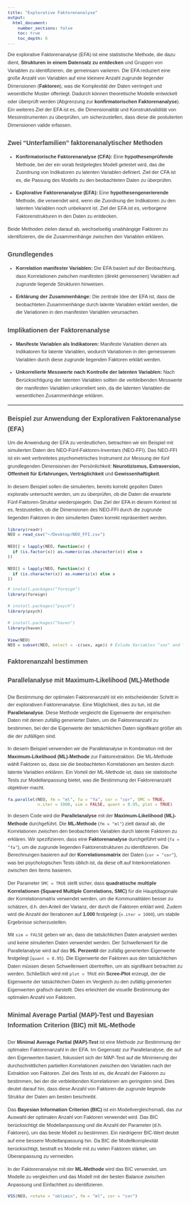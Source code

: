```yaml
---
title: "Explorative Faktorenanalyse"
output: 
  html_document:
    number_sections: false
    toc: true
    toc_depth: 6
---
```


<style>
body {
  font-family: Arial, sans-serif;
  font-size: 11px;  
  line-height: 1.6;
  margin: 20px;
  color: #333;
}

h1.title {
  font-size: 20px;  
  color: #444;
  font-weight: bold;
}

h1, h2, h3 {
  font-size: 14px;  
  color: #444;
  font-weight: bold;
}

h4, h5, h6, h7, h8 {
  font-size: 14px;  
  color: #444;
  font-weight: bold;
}

a {
  color: #0066cc;
  text-decoration: none;
}

a:hover {
  text-decoration: underline;
}
</style>

Die explorative Faktorenanalyse (EFA) ist eine statistische Methode, die dazu dient, **Strukturen in einem Datensatz zu entdecken** und Gruppen von Variablen zu identifizieren, die gemeinsam variieren. Die EFA reduziert eine große Anzahl von Variablen auf eine kleinere Anzahl zugrunde liegender Dimensionen (**Faktoren**), was die Komplexität der Daten verringert und wesentliche Muster offenlegt. Dadurch können theoretische Modelle entwickelt oder überprüft werden (Abgrenzung zur **konfirmatorischen Faktorenanalyse**). Ein weiteres Ziel der EFA ist es, die Dimensionalität und Konstruktvalidität von Messinstrumenten zu überprüfen, um sicherzustellen, dass diese die postulierten Dimensionen valide erfassen.

## Zwei "Unterfamilien" faktorenanalytischer Methoden

- **Konfirmatorische Faktorenanalyse (CFA):** Eine **hypothesenprüfende** Methode, bei der ein vorab festgelegtes Modell getestet wird, das die Zuordnung von Indikatoren zu latenten Variablen definiert. Ziel der CFA ist es, die Passung des Modells zu den beobachteten Daten zu überprüfen.

- **Explorative Faktorenanalyse (EFA):** Eine **hypothesengenerierende** Methode, die verwendet wird, wenn die Zuordnung der Indikatoren zu den latenten Variablen noch unbekannt ist. Ziel der EFA ist es, verborgene Faktorenstrukturen in den Daten zu entdecken.

Beide Methoden zielen darauf ab, wechselseitig unabhängige Faktoren zu identifizieren, die die Zusammenhänge zwischen den Variablen erklären.

## Grundlegendes

- **Korrelation manifester Variablen:** Die EFA basiert auf der Beobachtung, dass Korrelationen zwischen manifesten (direkt gemessenen) Variablen auf zugrunde liegende Strukturen hinweisen.

- **Erklärung der Zusammenhänge:** Die zentrale Idee der EFA ist, dass die beobachteten Zusammenhänge durch latente Variablen erklärt werden, die die Variationen in den manifesten Variablen verursachen.

## Implikationen der Faktorenanalyse

- **Manifeste Variablen als Indikatoren:** Manifeste Variablen dienen als Indikatoren für latente Variablen, wodurch Variationen in den gemessenen Variablen durch diese zugrunde liegenden Faktoren erklärt werden.

- **Unkorrelierte Messwerte nach Kontrolle der latenten Variablen:** Nach Berücksichtigung der latenten Variablen sollten die verbleibenden Messwerte der manifesten Variablen unkorreliert sein, da die latenten Variablen die wesentlichen Zusammenhänge erklären.

---

## Beispiel zur Anwendung der Explorativen Faktorenanalyse (EFA)

Um die Anwendung der EFA zu verdeutlichen, betrachten wir ein Beispiel mit simulierten Daten des NEO-Fünf-Faktoren-Inventars (NEO-FFI). Das NEO-FFI ist ein weit verbreitetes psychometrisches Instrument zur Messung der fünf grundlegenden Dimensionen der Persönlichkeit: **Neurotizismus, Extraversion, Offenheit für Erfahrungen, Verträglichkeit** und **Gewissenhaftigkeit**.

In diesem Beispiel sollen die simulierten, bereits korrekt gepolten Daten explorativ untersucht werden, um zu überprüfen, ob die Daten die erwartete Fünf-Faktoren-Struktur wiederspiegeln. Das Ziel der EFA in diesem Kontext ist es, festzustellen, ob die Dimensionen des NEO-FFI durch die zugrunde liegenden Faktoren in den simulierten Daten korrekt repräsentiert werden.

```r

library(readr)
NEO = read_csv("~/Desktop/NEO_FFI.csv")

NEO[] = lapply(NEO, function(x) {
  if (is.factor(x)) as.numeric(as.character(x)) else x
})

NEO[] = lapply(NEO, function(x) {
  if (is.character(x)) as.numeric(x) else x
})

```


```r

# install.packages("foreign")
library(foreign)

# install.packages("psych") 
library(psych)

# install.packages("haven")
library(haven)

View(NEO)
NEO = subset(NEO, select = -c(sex, age)) # Exlude Variables "sex" and "age" to use whole dataset for analysis

```

### Faktorenanzahl bestimmen
#### Parallelanalyse mit Maximum-Likelihood (ML)-Methode

Die Bestimmung der optimalen Faktorenanzahl ist ein entscheidender Schritt in der explorativen Faktorenanalyse. Eine Möglichkeit, dies zu tun, ist die **Parallelanalyse**. Diese Methode vergleicht die Eigenwerte der empirischen Daten mit denen zufällig generierter Daten, um die Faktorenanzahl zu bestimmen, bei der die Eigenwerte der tatsächlichen Daten signifikant größer als die der zufälligen sind.

In diesem Beispiel verwenden wir die Parallelanalyse in Kombination mit der **Maximum-Likelihood (ML)-Methode** zur Faktorextraktion. Die ML-Methode wählt Faktoren so, dass sie die beobachteten Korrelationen am besten durch latente Variablen erklären. Ein Vorteil der ML-Methode ist, dass sie statistische Tests zur Modellanpassung bietet, was die Bestimmung der Faktorenanzahl objektiver macht.

```r

fa.parallel(NEO, fm = "ml", fa = "fa", cor = "cor", SMC = TRUE, 
            n.iter = 1000, sim = FALSE, quant = 0.95, plot = TRUE)

```

In diesem Code wird die **Parallelanalyse** mit der **Maximum-Likelihood (ML)-Methode** durchgeführt. Die **ML-Methode** (`fm = "ml"`) zielt darauf ab, die Korrelationen zwischen den beobachteten Variablen durch latente Faktoren zu erklären. Wir spezifizieren, dass eine **Faktorenanalyse** durchgeführt wird (`fa = "fa"`), um die zugrunde liegenden Faktorenstrukturen zu identifizieren. Die Berechnungen basieren auf der **Korrelationsmatrix** der Daten (`cor = "cor"`), was bei psychologischen Tests üblich ist, da diese oft auf Interkorrelationen zwischen den Items basieren.

Der Parameter `SMC = TRUE` stellt sicher, dass **quadratische multiple Korrelationen (Squared Multiple Correlations, SMC)** für die Hauptdiagonale der Korrelationsmatrix verwendet werden, um die Kommunalitäten besser zu schätzen, d.h. den Anteil der Varianz, der durch die Faktoren erklärt wird. Zudem wird die Anzahl der Iterationen auf **1.000** festgelegt (`n.iter = 1000`), um stabile Ergebnisse sicherzustellen.

Mit `sim = FALSE` geben wir an, dass die tatsächlichen Daten analysiert werden und keine simulierten Daten verwendet werden. Der Schwellenwert für die Parallelanalyse wird auf das **95. Perzentil** der zufällig generierten Eigenwerte festgelegt (`quant = 0.95`). Die Eigenwerte der Faktoren aus den tatsächlichen Daten müssen diesen Schwellenwert übertreffen, um als signifikant betrachtet zu werden. Schließlich wird mit `plot = TRUE` ein **Scree-Plot** erzeugt, der die Eigenwerte der tatsächlichen Daten im Vergleich zu den zufällig generierten Eigenwerten grafisch darstellt. Dies erleichtert die visuelle Bestimmung der optimalen Anzahl von Faktoren.


#### Minimal Average Partial (MAP)-Test und Bayesian Information Criterion (BIC) mit ML-Methode

Der **Minimal Average Partial (MAP)-Test** ist eine Methode zur Bestimmung der optimalen Faktorenanzahl in der EFA. Im Gegensatz zur Parallelanalyse, die auf den Eigenwerten basiert, fokussiert sich der MAP-Test auf die Minimierung der durchschnittlichen partiellen Korrelationen zwischen den Variablen nach der Extraktion von Faktoren. Ziel des Tests ist es, die Anzahl der Faktoren zu bestimmen, bei der die verbleibenden Korrelationen am geringsten sind. Dies deutet darauf hin, dass diese Anzahl von Faktoren die zugrunde liegende Struktur der Daten am besten beschreibt.

Das **Bayesian Information Criterion (BIC)** ist ein Modellvergleichsmaß, das zur Auswahl der optimalen Anzahl von Faktoren verwendet wird. Das BIC berücksichtigt die Modellanpassung und die Anzahl der Parameter (d.h. Faktoren), um das beste Modell zu bestimmen. Ein niedrigerer BIC-Wert deutet auf eine bessere Modellanpassung hin. Da BIC die Modellkomplexität berücksichtigt, bestraft es Modelle mit zu vielen Faktoren stärker, um Überanpassung zu vermeiden.

In der Faktorenanalyse mit der **ML-Methode** wird das BIC verwendet, um Modelle zu vergleichen und das Modell mit der besten Balance zwischen Anpassung und Einfachheit zu identifizieren.

```r

VSS(NEO, rotate = "oblimin", fm = "ml", cor = "cor")



```

